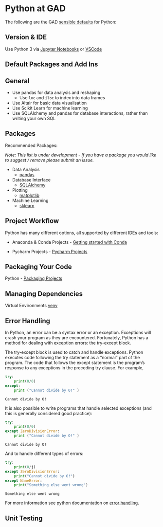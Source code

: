 # Python at GAD {#py_at_GAD}
The following are the GAD [sensible defaults](#sensible_defaults) for Python:

## Version & IDE
Use Python 3 via [Jupyter Notebooks](https://jupyter.org/) or [VSCode](https://code.visualstudio.com/)

## Default Packages and Add Ins 

## General

* Use pandas for data analysis and reshaping
    * Use `loc` and `iloc` to index into data frames
* Use Altair for basic data visualisation
* Use Scikit Learn for machine learning
* Use SQLAlchemy and pandas for database interactions, rather than writing your own SQL

## Packages {#py_default_packages}

Recommended Packages: 

_Note: This list is under development - If you have a package you would like to suggest / remove please submit an issue._

* Data Analysis
    * [pandas](https://pandas.pydata.org/)
* Database Interface
    * [SQLAlchemy](https://www.sqlalchemy.org/)
* Plotting
    * [matplotlib](https://matplotlib.org/)
* Machine Learning
    * [sklearn](https://scikit-learn.org)

## Project Workflow {#py_projects}

Python has many different options, all supported by different IDEs and tools:

* Anaconda & Conda Projects - [Getting started with Conda](https://docs.conda.io/projects/conda/en/latest/user-guide/getting-started.html)

* Pycharm Projects - [Pycharm Projects](https://www.jetbrains.com/help/pycharm/project.html)

## Packaging Your Code {#py_packages}

Python - [Packaging Projects](https://packaging.python.org/tutorials/packaging-projects/)

## Managing Dependencies {#py_dependencies}

Virtual Environments [venv](https://docs.python.org/3/library/venv.html)

## Error Handling {#py_errorhandling}

In Python, an error can be a syntax error or an exception. Exceptions will crash your program as they are encountered. Fortunately, Python has a method for dealing with exception errors: the try-except block.  

The try-except block is used to catch and handle exceptions. Python executes code following the try statement as a “normal” part of the program.
The code that follows the except statement is the program’s response to any exceptions in the preceding try clause.  For example, 

```python
try: 
    print(0/0)
except:
    print ("Cannot divide by O!" ) 
```
```
Cannot divide by O! 
```

It is also possible to write programs that handle selected exceptions (and this is generally considered good practice):

```python
try:
    print(0/0) 
except ZeroDivisionError: 
    print ("Cannot divide by O!" ) 
```
```
Cannot divide by O! 
```

And to handle different types of errors:
```python
try:
    print(0/j) 
except ZeroDivisionError: 
    print("Cannot divide by O!") 
except NameError: 
    print("Something else went wrong") 
```
```
Something else went wrong 
```

For more information see python documentation on [error handling](https://docs.python.org/3/tutorial/errors.html). 

## Unit Testing {#py_tests}
